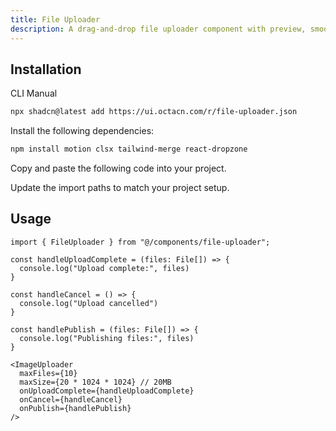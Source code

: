 ```yaml
---
title: File Uploader
description: A drag-and-drop file uploader component with preview, smooth animations, and progress tracking.
---
```



<ComponentPreview
  name="file-uploader-demo"
  className="[&_.preview>[data-orientation=vertical]]:sm:max-w-[80%] **:[.preview]:min-h-[630px] **:[pre]:h-[630px]"
  description="An accordion with three items"
  align="start"
/>

## Installation

<CodeTabs>

<TabsList>
  <TabsTrigger value="cli">CLI</TabsTrigger>
  <TabsTrigger value="manual">Manual</TabsTrigger>
</TabsList>

<TabsContent value="cli">

```bash
npx shadcn@latest add https://ui.octacn.com/r/file-uploader.json
```

</TabsContent>

<TabsContent value="manual">

<Steps>

<Step>Install the following dependencies:</Step>

```bash
npm install motion clsx tailwind-merge react-dropzone
```

<Step>Copy and paste the following code into your project.</Step>

<ComponentSource name="utils" title="lib/utils.ts" />
<ComponentSource name="file-uploader" title="components/file-uploader.tsx" />

<Step>Update the import paths to match your project setup.</Step>

</Steps>

</TabsContent>

</CodeTabs>

## Usage

```tsx showLineNumbers
import { FileUploader } from "@/components/file-uploader";
```

```tsx showLineNumbers
const handleUploadComplete = (files: File[]) => {
  console.log("Upload complete:", files)
}

const handleCancel = () => {
  console.log("Upload cancelled")
}

const handlePublish = (files: File[]) => {
  console.log("Publishing files:", files)
}

```

```tsx showLineNumbers
<ImageUploader
  maxFiles={10}
  maxSize={20 * 1024 * 1024} // 20MB
  onUploadComplete={handleUploadComplete}
  onCancel={handleCancel}
  onPublish={handlePublish}
/>
```

